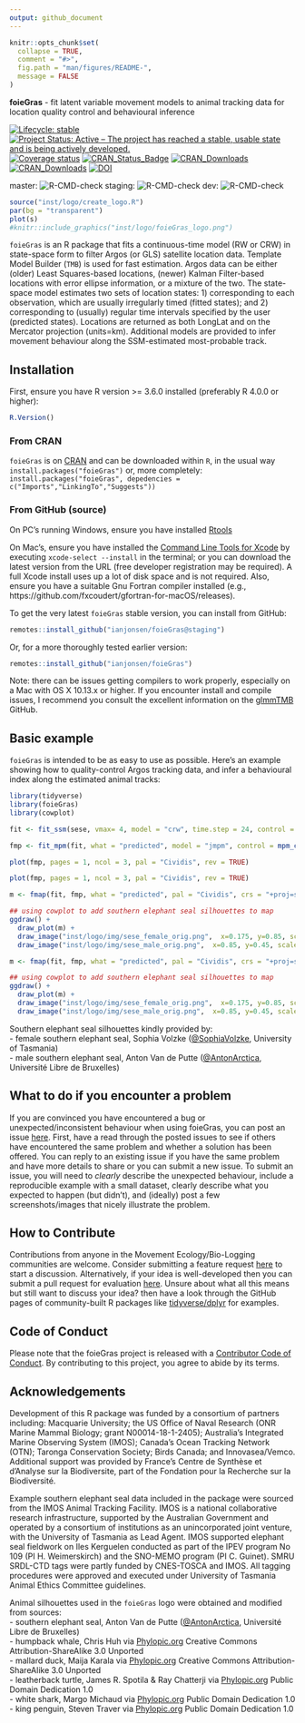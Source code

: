 ```yaml
---
output: github_document
---
```


<!-- README.md is generated from README.Rmd. Please edit that file -->

```r
knitr::opts_chunk$set(
  collapse = TRUE,
  comment = "#>",
  fig.path = "man/figures/README-",
  message = FALSE
)
```

**foieGras** - fit latent variable movement models to animal tracking data for location quality control and behavioural inference

<!-- badges: start -->
[![Lifecycle: stable](https://img.shields.io/badge/lifecycle-stable-green.svg)](https://lifecycle.r-lib.org/articles/stages.html)
[![Project Status: Active – The project has reached a stable, usable state and is being actively developed.](https://www.repostatus.org/badges/latest/active.svg)](https://www.repostatus.org/#active)
[![Coverage status](https://codecov.io/gh/ianjonsen/foieGras/branch/master/graph/badge.svg)](https://codecov.io/github/ianjonsen/foieGras?branch=master)
[![CRAN_Status_Badge](https://www.r-pkg.org/badges/version/foieGras)](https://cran.r-project.org/package=foieGras/)
[![CRAN_Downloads](https://cranlogs.r-pkg.org/badges/foieGras?color=brightgreen)](https://www.r-pkg.org/pkg/foieGras)
[![CRAN_Downloads](https://cranlogs.r-pkg.org/badges/grand-total/foieGras?color=brightgreen)](https://cran.r-project.org/package=foieGras/)
[![DOI](https://zenodo.org/badge/DOI/10.5281/zenodo.2628481.svg)](https://doi.org/10.5281/zenodo.2628481)

master:  ![R-CMD-check](https://github.com/ianjonsen/foieGras/actions/workflows/check-full.yaml/badge.svg?branch=master) 
staging:  ![R-CMD-check](https://github.com/ianjonsen/foieGras/actions/workflows/check-full.yaml/badge.svg?branch=staging) 
dev:  ![R-CMD-check](https://github.com/ianjonsen/foieGras/actions/workflows/check-full.yaml/badge.svg?branch=dev)
<!-- badges: end -->

```r
source("inst/logo/create_logo.R")
par(bg = "transparent")
plot(s)
#knitr::include_graphics("inst/logo/foieGras_logo.png")
```

`foieGras` is an R package that fits a continuous-time model (RW or CRW) in state-space form to filter Argos (or GLS) satellite location data. Template Model Builder (`TMB`) is used for fast estimation. Argos data can be either (older) Least Squares-based locations, (newer) Kalman Filter-based locations with error ellipse information, or a mixture of the two. The state-space model estimates two sets of location states: 1) corresponding to each observation, which are usually irregularly timed (fitted states); and 2) corresponding to (usually) regular time intervals specified by the user (predicted states). Locations are returned as both LongLat and on the Mercator projection (units=km). Additional models are provided to infer movement behaviour along the SSM-estimated most-probable track.

## Installation 
First, ensure you have R version >= 3.6.0 installed (preferably R 4.0.0 or higher):

```r
R.Version()
```

### From CRAN  
`foieGras` is on [CRAN](https://cran.r-project.org/package=foieGras/) and can be downloaded within `R`, in the usual way `install.packages("foieGras")` or, more completely: `install.packages("foieGras", depedencies = c("Imports","LinkingTo","Suggests"))`  

### From GitHub (source)  

On PC's running Windows, ensure you have installed [Rtools](https://cran.r-project.org/bin/windows/Rtools/) 

On Mac's, ensure you have installed the [Command Line Tools for Xcode](https://developer.apple.com/download/more/) by executing `xcode-select --install` in the terminal; or you can download the latest version from the URL (free developer registration may be required). A full Xcode install uses up a lot of disk space and is not required. Also, ensure you have a suitable Gnu Fortran compiler installed (e.g., https://github.com/fxcoudert/gfortran-for-macOS/releases).

To get the very latest `foieGras` stable version, you can install from GitHub:
```r
remotes::install_github("ianjonsen/foieGras@staging")
```

Or, for a more thoroughly tested earlier version:
```r
remotes::install_github("ianjonsen/foieGras")
```

Note: there can be issues getting compilers to work properly, especially on a Mac with OS X 10.13.x or higher. If you encounter install and compile issues, I recommend you consult the excellent information on the [glmmTMB](https://github.com/glmmTMB/glmmTMB) GitHub.

## Basic example

`foieGras` is intended to be as easy to use as possible. Here's an example showing how to quality-control Argos tracking data, and infer a behavioural index along the estimated animal tracks:
```r
library(tidyverse)
library(foieGras)
library(cowplot)

fit <- fit_ssm(sese, vmax= 4, model = "crw", time.step = 24, control = ssm_control(verbose = 0))

fmp <- fit_mpm(fit, what = "predicted", model = "jmpm", control = mpm_control(verbose = 0))

plot(fmp, pages = 1, ncol = 3, pal = "Cividis", rev = TRUE)
```

```r

plot(fmp, pages = 1, ncol = 3, pal = "Cividis", rev = TRUE)
```

```r
m <- fmap(fit, fmp, what = "predicted", pal = "Cividis", crs = "+proj=stere +lon_0=69 +units=km +datum=WGS84")

## using cowplot to add southern elephant seal silhouettes to map
ggdraw() +
  draw_plot(m) +
  draw_image("inst/logo/img/sese_female_orig.png",  x=0.175, y=0.85, scale=0.175, hjust=0.5, vjust=0.5) +
  draw_image("inst/logo/img/sese_male_orig.png",  x=0.85, y=0.45, scale=0.25, hjust=0.5, vjust=0.5)
```

```r
m <- fmap(fit, fmp, what = "predicted", pal = "Cividis", crs = "+proj=stere +lon_0=69 +units=km +datum=WGS84")

## using cowplot to add southern elephant seal silhouettes to map
ggdraw() +
  draw_plot(m) +
  draw_image("inst/logo/img/sese_female_orig.png",  x=0.175, y=0.85, scale=0.175, hjust=0.5, vjust=0.5) +
  draw_image("inst/logo/img/sese_male_orig.png",  x=0.85, y=0.45, scale=0.25, hjust=0.5, vjust=0.5)
```

Southern elephant seal silhouettes kindly provided by:  
- female southern elephant seal, Sophia Volzke ([@SophiaVolzke](https://twitter.com/SophiaVolzke), University of Tasmania)  
- male southern elephant seal, Anton Van de Putte ([@AntonArctica](https://twitter.com/Antonarctica), Université Libre de Bruxelles)  

## What to do if you encounter a problem
If you are convinced you have encountered a bug or unexpected/inconsistent behaviour when using foieGras, you can post an issue [here](https://github.com/ianjonsen/foieGras/issues). First, have a read through the posted issues to see if others have encountered the same problem and whether a solution has been offered. You can reply to an existing issue if you have the same problem and have more details to share or you can submit a new issue. To submit an issue, you will need to _clearly_ describe the unexpected behaviour, include a reproducible example with a small dataset, clearly describe what you expected to happen (but didn't), and (ideally) post a few screenshots/images that nicely illustrate the problem.

## How to Contribute
Contributions from anyone in the Movement Ecology/Bio-Logging communities are welcome. Consider submitting a feature request [here](https://github.com/ianjonsen/foieGras/issues/new/choose) to start a discussion. Alternatively, if your idea is well-developed then you can submit a pull request for evaluation [here](https://github.com/ianjonsen/foieGras/pulls). Unsure about what all this means but still want to discuss your idea? then have a look through the GitHub pages of community-built R packages like [tidyverse/dplyr](https://github.com/tidyverse/dplyr) for examples.

## Code of Conduct
Please note that the foieGras project is released with a [Contributor Code of Conduct](https://contributor-covenant.org/version/2/0/CODE_OF_CONDUCT.html). By contributing to this project, you agree to abide by its terms.

## Acknowledgements  
Development of this R package was funded by a consortium of partners including: 
Macquarie University; the US Office of Naval Research (ONR Marine Mammal Biology;
grant N00014-18-1-2405); Australia's Integrated Marine Observing System (IMOS); 
Canada's Ocean Tracking Network (OTN); Taronga Conservation Society; Birds Canada; and
Innovasea/Vemco. Additional support was provided by France's Centre de Synthèse et d'Analyse sur la Biodiversite, part of the Fondation pour la 
Recherche sur la Biodiversité.  

Example southern elephant seal data included in the package were sourced from 
the IMOS Animal Tracking Facility. IMOS is a national collaborative research infrastructure, supported by the Australian Government and operated by a 
consortium of institutions as an unincorporated joint venture, with the 
University of Tasmania as Lead Agent. IMOS supported elephant seal fieldwork on 
Iles Kerguelen conducted as part of the IPEV program No 109 (PI H. Weimerskirch)
and the SNO-MEMO program (PI C. Guinet). SMRU SRDL-CTD tags were partly funded by
CNES-TOSCA and IMOS. All tagging procedures were approved and executed under 
University of Tasmania Animal Ethics Committee guidelines.  

Animal silhouettes used in the `foieGras` logo were obtained and modified from 
sources:  
- southern elephant seal, Anton Van de Putte ([@AntonArctica](https://twitter.com/Antonarctica), Université Libre de Bruxelles)  
- humpback whale, Chris Huh via [Phylopic.org](http://phylopic.org) Creative Commons Attribution-ShareAlike 3.0 Unported  
- mallard duck, Maija Karala via [Phylopic.org](http://phylopic.org) Creative Commons Attribution-ShareAlike 3.0 Unported  
- leatherback turtle, James R. Spotila & Ray Chatterji via [Phylopic.org](http://phylopic.org) Public Domain Dedication 1.0  
- white shark, Margo Michaud via [Phylopic.org](http://phylopic.org) Public Domain Dedication 1.0  
- king penguin, Steven Traver via [Phylopic.org](http://phylopic.org) Public Domain Dedication 1.0